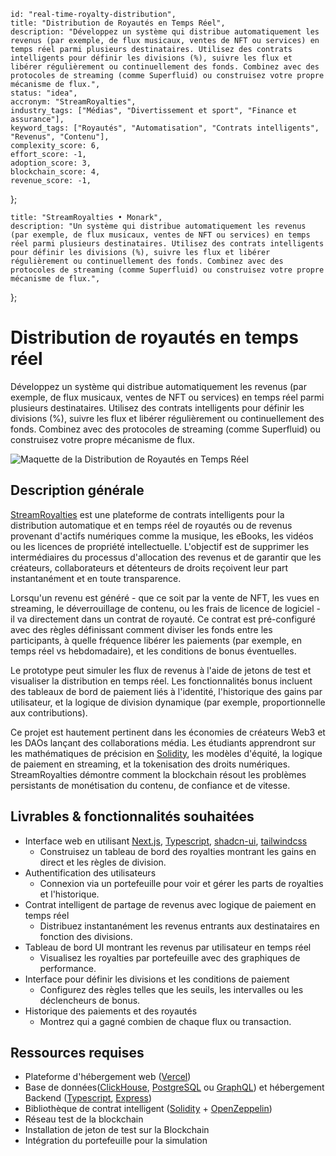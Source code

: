     id: "real-time-royalty-distribution",
    title: "Distribution de Royautés en Temps Réel",
    description: "Développez un système qui distribue automatiquement les revenus (par exemple, de flux musicaux, ventes de NFT ou services) en temps réel parmi plusieurs destinataires. Utilisez des contrats intelligents pour définir les divisions (%), suivre les flux et libérer régulièrement ou continuellement des fonds. Combinez avec des protocoles de streaming (comme Superfluid) ou construisez votre propre mécanisme de flux.",
    status: "idea",
    accronym: "StreamRoyalties",
    industry_tags: ["Médias", "Divertissement et sport", "Finance et assurance"],
    keyword_tags: ["Royautés", "Automatisation", "Contrats intelligents", "Revenus", "Contenu"],
    complexity_score: 6,
    effort_score: -1,
    adoption_score: 3,
    blockchain_score: 4,
    revenue_score: -1,
};

    title: "StreamRoyalties • Monark",
    description: "Un système qui distribue automatiquement les revenus (par exemple, de flux musicaux, ventes de NFT ou services) en temps réel parmi plusieurs destinataires. Utilisez des contrats intelligents pour définir les divisions (%), suivre les flux et libérer régulièrement ou continuellement des fonds. Combinez avec des protocoles de streaming (comme Superfluid) ou construisez votre propre mécanisme de flux.",
};

# Distribution de royautés en temps réel

Développez un système qui distribue automatiquement les revenus (par exemple, de flux musicaux, ventes de NFT ou services) en temps réel parmi plusieurs destinataires. Utilisez des contrats intelligents pour définir les divisions (%), suivre les flux et libérer régulièrement ou continuellement des fonds. Combinez avec des protocoles de streaming (comme Superfluid) ou construisez votre propre mécanisme de flux.

![Maquette de la Distribution de Royautés en Temps Réel](/images/project/real-time-royalty-distribution.jpg)

## Description générale

[StreamRoyalties](https://streamroyalties.monark.io) est une plateforme de contrats intelligents pour la distribution automatique et en temps réel de royautés ou de revenus provenant d'actifs numériques comme la musique, les eBooks, les vidéos ou les licences de propriété intellectuelle. L'objectif est de supprimer les intermédiaires du processus d'allocation des revenus et de garantir que les créateurs, collaborateurs et détenteurs de droits reçoivent leur part instantanément et en toute transparence.

Lorsqu'un revenu est généré - que ce soit par la vente de NFT, les vues en streaming, le déverrouillage de contenu, ou les frais de licence de logiciel - il va directement dans un contrat de royauté. Ce contrat est pré-configuré avec des règles définissant comment diviser les fonds entre les participants, à quelle fréquence libérer les paiements (par exemple, en temps réel vs hebdomadaire), et les conditions de bonus éventuelles.

Le prototype peut simuler les flux de revenus à l'aide de jetons de test et visualiser la distribution en temps réel. Les fonctionnalités bonus incluent des tableaux de bord de paiement liés à l'identité, l'historique des gains par utilisateur, et la logique de division dynamique (par exemple, proportionnelle aux contributions).

Ce projet est hautement pertinent dans les économies de créateurs Web3 et les DAOs lançant des collaborations média. Les étudiants apprendront sur les mathématiques de précision en [Solidity](https://soliditylang.org/), les modèles d'équité, la logique de paiement en streaming, et la tokenisation des droits numériques. StreamRoyalties démontre comment la blockchain résout les problèmes persistants de monétisation du contenu, de confiance et de vitesse.

## Livrables & fonctionnalités souhaitées

- Interface web en utilisant [Next.js](https://nextjs.org/), [Typescript](https://www.typescriptlang.org/), [shadcn-ui](https://ui.shadcn.com/), [tailwindcss](https://tailwindcss.com/)
    - Construisez un tableau de bord des royalties montrant les gains en direct et les règles de division.
- Authentification des utilisateurs 
    - Connexion via un portefeuille pour voir et gérer les parts de royalties et l'historique.
- Contrat intelligent de partage de revenus avec logique de paiement en temps réel
    - Distribuez instantanément les revenus entrants aux destinataires en fonction des divisions.
- Tableau de bord UI montrant les revenus par utilisateur en temps réel
    - Visualisez les royalties par portefeuille avec des graphiques de performance.
- Interface pour définir les divisions et les conditions de paiement
    - Configurez des règles telles que les seuils, les intervalles ou les déclencheurs de bonus.
- Historique des paiements et des royautés
    - Montrez qui a gagné combien de chaque flux ou transaction.

## Ressources requises

- Plateforme d'hébergement web ([Vercel](https://www.vercel.com/))
- Base de données([ClickHouse](https://clickhouse.com/), [PostgreSQL](https://www.postgresql.org/) ou [GraphQL](https://graphql.org/)) et hébergement Backend ([Typescript](https://www.typescriptlang.org/), [Express](https://expressjs.com/))
- Bibliothèque de contrat intelligent ([Solidity](https://soliditylang.org/) + [OpenZeppelin](https://www.openzeppelin.com/))
- Réseau test de la blockchain
- Installation de jeton de test sur la Blockchain
- Intégration du portefeuille pour la simulation
